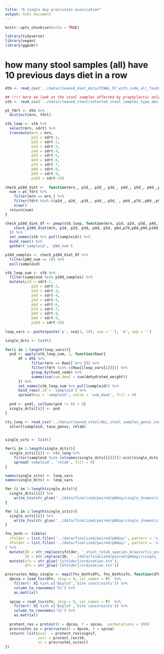 ```yaml
---
title: "A single day procrustes association"
output: html_document
---
```


```r
knitr::opts_chunk$set(echo = TRUE)
```

```r
library(tidyverse)
library(vegan)
library(ggpubr)
```

# how many stool samples (all) have 10 previous days diet in a row 

```r

dtb <- read_csv('../data/cleaned_diet_data/FINAL_97_with_code_all_foods_drt_with_enteralTPN.csv')

## !!!! here we look at the stool samples affected by prophylactic only
stb <- read_csv('../data/cleaned_stool/selected_stool_samples_type_abx.csv')

pt_fdrt <- dtb %>% 
  distinct(mrn, fdrt)

stb_loop <- stb %>%  
  select(mrn, sdrt) %>% 
  transmute(mrn = mrn,
            p1d = sdrt-1,
            p2d = sdrt-2, 
            p3d = sdrt-3,
            p4d = sdrt-4,
            p5d = sdrt-5,
            p6d = sdrt-6,
            p7d = sdrt-7,
            p8d = sdrt-8,
            p9d = sdrt-9,
            p10d = sdrt-10) 
 
check_p10d_diet <-  function(mrn_, p1d_, p2d_, p3d_, p4d_, p5d_, p6d_,p7d_,p8d_,p9d_,p10d_){
  num = pt_fdrt %>% 
    filter(mrn == mrn_) %>% 
    filter(fdrt %in% c(p1d_, p2d_ ,p3d_, p4d_, p5d_ , p6d_,p7d_,p8d_,p9d_,p10d_)) %>% 
    nrow()
  return(num)
}

check_p10d_diet_df <- pmap(stb_loop, function(mrn, p1d, p2d, p3d, p4d, p5d, p6d,p7d,p8d,p9d,p10d){
    check_p10d_diet(mrn, p1d, p2d, p3d, p4d, p5d, p6d,p7d,p8d,p9d,p10d)
  }) %>% 
  set_names(stb %>% pull(sampleid)) %>% 
  bind_rows() %>% 
  gather('sampleid', 'pNd_num') 

p10d_samples <- check_p10d_diet_df %>% 
  filter(pNd_num == 10) %>% 
  pull(sampleid) 

stb_loop_sum <- stb %>%  
  filter(sampleid %in% p10d_samples) %>% 
  mutate(p1d = sdrt-1,
            p2d = sdrt-2, 
            p3d = sdrt-3,
            p4d = sdrt-4,
            p5d = sdrt-5, 
            p6d = sdrt-6,
            p7d = sdrt-7,
            p8d = sdrt-8,
            p9d = sdrt-9,
            p10d = sdrt-10)  
 
loop_vars <- paste(paste('p', seq(1, 10), sep = ''), 'd', sep = '')
```

```r
single_dcts <- list() 
 
for(i in 1:length(loop_vars)){
  pnd <- apply(stb_loop_sum, 1, function(Row){
      df = dtb %>%   
            filter(mrn == Row[['mrn']]) %>% 
            filter(fdrt %in% c(Row[[loop_vars[i]]])) %>% 
            group_by(Food_code) %>% 
            summarise(sum_dewt = sum(dehydrated_weight))
      }) %>% 
      set_names(stb_loop_sum %>% pull(sampleid)) %>% 
      bind_rows(.id = 'sampleid') %>% 
      spread(key = 'sampleid', value = 'sum_dewt', fill = 0)
  
  pnd <- pnd[, colSums(pnd != 0) > 0]
  single_dcts[[i]] <- pnd
}
```

```r
cts_long <- read_csv('../data/cleaned_stool/ALL_stool_samples_genus_counts.csv') %>% 
  select(sampleid, taxa_genus, relab) 
 

single_scts <- list()

for(i in 1:length(single_dcts)){
  single_scts[[i]] <- cts_long %>% 
    filter(sampleid %in% colnames(single_dcts[[i]])[2:ncol(single_dcts[[i]])]) %>% 
    spread('sampleid', 'relab', fill = 0)
}

names(single_scts) <- loop_vars
names(single_dcts) <- loop_vars

for (i in 1:length(single_dcts)){
  single_dcts[[i]] %>% 
    write_tsv(str_glue('../data/finalized/paired/pNday/single_{names(single_dcts)[i]}_diet_foodID_dehydrated_weight_per_pt.tsv'))
}

for (i in 1:length(single_scts)){
  single_scts[[i]] %>% 
    write_tsv(str_glue('../data/finalized/paired/pNday/single_{names(single_scts)[i]}_stool_relab_species.tsv'))
}
```

```r
fns_both <- tibble(  
  sfolder = list.files('../data/finalized/paired/pNday/', pattern = 'single_p.+d_stool_relab_species_braycurtis_pcoa$', full.names = T),
  dfolder = list.files('../data/finalized/paired/pNday/', pattern = 'single_p.+d_diet_foodID_dehydrated_weight_per_pt_unweighted_unifrac_pcoa$', full.names = T)
) %>% 
  mutate(ID = str_replace(sfolder, '_stool_relab_species_braycurtis_pcoa', ''),
         ID = str_replace(ID, '../data/finalized/paired/pNday//single_','')) %>% 
  mutate(sfn = str_glue('{sfolder}/ordination.txt'),
         dfn = str_glue('{dfolder}/ordination.txt'))

procrustes_Nday_single <- map2(fns_both$dfn, fns_both$sfn, function(dfn, sfn){
  dpcoa = read_tsv(dfn, skip = 9, col_names = F)  %>% 
    filter(! X1 %in% c('Biplot','Site constraints')) %>% 
    column_to_rownames('X1') %>% 
    as.matrix()
  
  spcoa = read_tsv(sfn, skip = 9, col_names = F)  %>% 
    filter(! X1 %in% c('Biplot','Site constraints')) %>% 
    column_to_rownames('X1') %>% 
    as.matrix()
  
  protest_res = protest(X = dpcoa, Y = spcoa,  permutations = 999)
  procrustes_ss = procrustes(X = dpcoa, Y = spcoa)
  return( list(pval  = protest_res$signif,
               corr = protest_res$t0,
               ss = procrustes_ss$ss))
}) 
```

